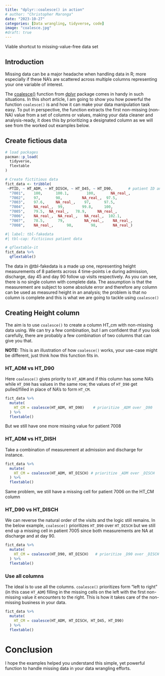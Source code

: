 ```yaml
---
title: "dplyr::coalesce() in action"
# author: "Christopher Maronga"
date: "2023-10-27"
categories: [Data wrangling, tidyverse, code]
image: "coalesce.jpg"
#draft: true
---
```


Viable shortcut to missing-value-free data set

## Introduction

Missing data can be a major headache when handling data in R; more especially if these NA's are scattered across multiple columns representing your one variable of interest.

The [coalesce()](https://dplyr.tidyverse.org/reference/coalesce.html#:~:text=Given%20a%20set%20of%20vectors,thing%20for%20SQL%20NULL%20s.) function from [dplyr](https://dplyr.tidyverse.org/index.html) package comes in handy in such situations. In this short article, I am going to show you how powerful the function `coalesce()` is and how it can make your data manipulation task easy. To put in perspective, the function extracts the first non-missing (non-NA) value from a set of columns or values, making your data cleaner and analysis-ready, it does this by prioritizing a designated column as we will see from the worked out examples below.


## Create fictious data

```r

# load packages
pacman::p_load(
  tidyverse,
  flextable
)

# Create fictitious data
fict_data <- tribble(
 ~PTID, ~ HT_ADM, ~ HT_DISCH, ~ HT_D45, ~ HT_D90,       # patient ID and Height measurements at different time-points
  "7001",    100,      100.1,        100,       NA_real_,
  "7002",    97,       98,         NA_real_,  97.5,
  "7003",    97.6,     NA_real_,    97,      97.5,
  "7004",    NA_real_,  99,        99.8,     100,
  "7005",    79.5,  NA_real_,   78.9,     NA_real_,
  "7006",    NA_real_,  NA_real_,   NA_real_,  102.1,
  "7007",    78.5,      79,         NA_real_,    NA_real_,
  "7008",    NA_real_,      98,        98,       NA_real_)

```



```r
#| label: tbl-fakedata
#| tbl-cap: Ficticious patient data

# qflextable-it
fict_data %>% 
  qflextable()
```

The data in @tbl-fakedata is a made up one, representing height measurements of 8 patients across 4 time-points i.e during admission, discharge, day 45 and day 90 follow up visits respectively. As you can see, there is no single column with complete data. The assumption is that the measurement are subject to some absolute error and therefore any column can be used as measured height in an analysis; the problem is that no column is complete and this is what we are going to tackle using `coalesce()`


## Creating Height column

The aim is to use `coalesce()` to create a column HT_cm with non-missing data using. We can try a few combination, but I am confident that if you look carefully, there are probably a few combination of two columns that can give you that.

**NOTE:** This is an illustration of how `coalesce()` works, your use-case might be different, just think how this function fits in.


### HT_ADM vs HT_D90

Here `coalesce()` gives priority to `HT_ADM` and if this column has some NA's while `HT_D90` has values in the same row; the values of `HT_D90` get pulled/filled in place of NA's to form `HT_CM`.

```r

fict_data %>% 
  mutate(
    HT_CM = coalesce(HT_ADM, HT_D90)    # prioritize _ADM over _D90
  ) %>% 
  flextable()

```

But we still have one more missing value for patient 7008


### HT_ADM vs HT_DISH

Take a combination of measurement at admission and discharge for instance.

```r
fict_data %>% 
  mutate(
    HT_CM = coalesce(HT_ADM, HT_DISCH) # prioritize _ADM over _DISCH
  ) %>% 
  flextable()
```

Same problem, we still have a missing cell for patient 7006 on the HT_CM column


### HT_D90 vs HT_DISCH

We can reverse the natural order of the visits and the logic still remains. In the below example, `coalesce()` prioritizes `HT_D90` over `HT_DISCH` but we still end up a missing cell in patient 7005 since both measurements are NA at discharge and at day 90.

```r
fict_data %>% 
  mutate(
    HT_CM = coalesce(HT_D90, HT_DISCH)   # prioritize _D90 over _DISCH
  ) %>%  
  flextable()
```


### Use all columns

The ideal is to use all the columns. `coalesce()` prioritizes form "left to right" (in this case `HT_ADM`) filling in the missing cells on the left with the first non-missing value it encounters to the right. This is how it takes care of the non-missing business in your data.

```r
fict_data %>% 
  mutate(
    HT_CM = coalesce(HT_ADM, HT_DISCH, HT_D45, HT_D90)
  ) %>% 
  flextable()
```



# Conclusion

I hope the examples helped you understand this simple, yet powerful function to handle missing data in your data wrangling efforts.





